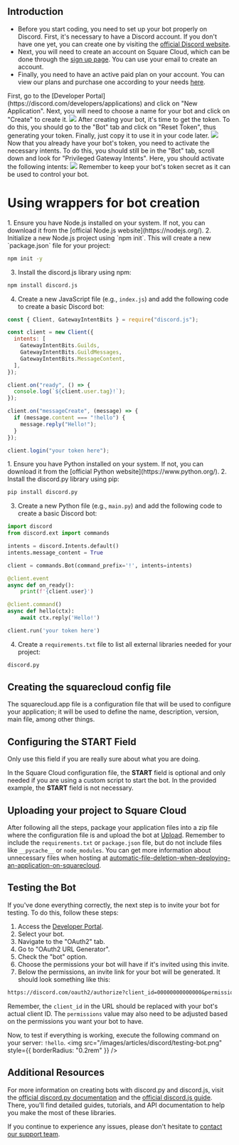 
## Introduction

- Before you start coding, you need to set up your bot properly on Discord. First, it's necessary to have a Discord account. If you don't have one yet, you can create one by visiting the [official Discord website](https://discord.com/).
- Next, you will need to create an account on Square Cloud, which can be done through the [sign up page](https://squarecloud.app/signup). You can use your email to create an account.
- Finally, you need to have an active paid plan on your account. You can view our plans and purchase one according to your needs [here](https://squarecloud.app/plans).

<AccordionGroup>
  <Accordion title="Getting Started" icon="rocket" iconType="solid">
    First, go to the [Developer Portal](https://discord.com/developers/applications) and click on "New Application". Next, you will need to choose a name for your bot and click on "Create" to create it.
    <Frame>
      <img src="/images/articles/discord/getting-started.png" style={{ borderRadius: "0.2rem" }} />
    </Frame>
  </Accordion>

  <Accordion title="Getting the Token" icon="key" iconType="solid">
    After creating your bot, it's time to get the token. To do this, you should go to the "Bot" tab and click on "Reset Token", thus generating your token. Finally, just copy it to use it in your code later.
    <Frame>
      <img src="/images/articles/discord/getting-the-token.png" style={{ borderRadius: "0.2rem" }} />
    </Frame>
  </Accordion>
  <Accordion title="Activating Privileged Intents" icon="message" iconType="solid">
   Now that you already have your bot's token, you need to activate the necessary intents. To do this, you should still be in the "Bot" tab, scroll down and look for "Privileged Gateway Intents". Here, you should activate the following intents:
    <Frame>
      <img src="/images/articles/discord/intent.png" style={{ borderRadius: "0.2rem" }} />
    </Frame>
  </Accordion>
</AccordionGroup>
<Warning>Remember to keep your bot's token secret as it can be used to control your bot.</Warning>

# Using wrappers for bot creation
<Tabs>
  <Tab title="Discord.js">
    1. Ensure you have Node.js installed on your system. If not, you can download it from the [official Node.js website](https://nodejs.org/).
2. Initialize a new Node.js project using `npm init`. This will create a new `package.json` file for your project:

```bash
npm init -y
```

3. Install the discord.js library using npm:

```bash
npm install discord.js
```

4. Create a new JavaScript file (e.g., `index.js`) and add the following code to create a basic Discord bot:

```javascript index.js
const { Client, GatewayIntentBits } = require("discord.js");

const client = new Client({
  intents: [
    GatewayIntentBits.Guilds,
    GatewayIntentBits.GuildMessages,
    GatewayIntentBits.MessageContent,
  ],
});

client.on("ready", () => {
  console.log(`${client.user.tag}!`);
});

client.on("messageCreate", (message) => {
  if (message.content === "!hello") {
    message.reply("Hello!");
  }
});

client.login("your token here");
```
  </Tab>
    <Tab title="Discord.py">
    1. Ensure you have Python installed on your system. If not, you can download it from the [official Python website](https://www.python.org/).
    2. Install the discord.py library using pip:

```bash
pip install discord.py
```

3. Create a new Python file (e.g., `main.py`) and add the following code to create a basic Discord bot:

```python main.py
import discord
from discord.ext import commands

intents = discord.Intents.default()
intents.message_content = True

client = commands.Bot(command_prefix='!', intents=intents)

@client.event
async def on_ready():
    print(f'{client.user}')

@client.command()
async def hello(ctx):
    await ctx.reply('Hello!')

client.run('your token here')
```

4. Create a `requirements.txt` file to list all external libraries needed for your project:

```txt requirements.txt
discord.py
```
  </Tab>
</Tabs>

## Creating the squarecloud config file

<Card title="Learn about: how to make the configuration file for Square Cloud." icon="link" href="https://docs.squarecloud.app/getting-started/config-file">
The squarecloud.app file is a configuration file that will be used to configure your application; it will be used to define the name, description, version, main file, among other things.
</Card>

## Configuring the START Field
<Warning>Only use this field if you are really sure about what you are doing.</Warning>

In the Square Cloud configuration file, the **START** field is optional and only needed if you are using a custom script to start the bot. In the provided example, the **START** field is not necessary.

## Uploading your project to Square Cloud

After following all the steps, package your application files into a zip file where the configuration file is and upload the bot at [Upload](https://squarecloud.app/dashboard/upload). Remember to include the `requirements.txt` or `package.json` file, but do not include files like `__pycache__` or `node_modules`. You can get more information about unnecessary files when hosting at [automatic-file-deletion-when-deploying-an-application-on-squarecloud](https://docs.squarecloud.app/faqs/automatic-file-deletion-when-deploying-an-application-on-squarecloud).

## Testing the Bot

If you've done everything correctly, the next step is to invite your bot for testing. To do this, follow these steps:

1. Access the [Developer Portal](https://discord.com/developers/applications).
2. Select your bot.
3. Navigate to the "OAuth2" tab.
4. Go to "OAuth2 URL Generator".
5. Check the "bot" option.
6. Choose the permissions your bot will have if it's invited using this invite.
7. Below the permissions, an invite link for your bot will be generated. It should look something like this:
```txt
https://discord.com/oauth2/authorize?client_id=00000000000000&permissions=8&scope=bot
```

Remember, the `client_id` in the URL should be replaced with your bot's actual client ID. The `permissions` value may also need to be adjusted based on the permissions you want your bot to have.

Now, to test if everything is working, execute the following command on your server: `!hello`.
    <Frame>
      <img src="/images/articles/discord/testing-bot.png" style={{ borderRadius: "0.2rem" }} />
    </Frame>

## Additional Resources

For more information on creating bots with discord.py and discord.js, visit the [official discord.py documentation](https://discordpy.readthedocs.io/en/latest/) and the [official discord.js guide](https://discordjs.guide/). There, you'll find detailed guides, tutorials, and API documentation to help you make the most of these libraries.

If you continue to experience any issues, please don't hesitate to [contact our support team](/company/support).